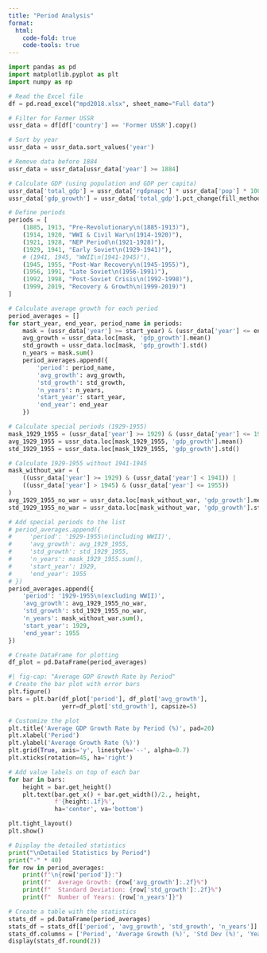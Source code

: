 ```yaml
---
title: "Period Analysis"
format:
  html:
    code-fold: true
    code-tools: true
---
```


```python
import pandas as pd
import matplotlib.pyplot as plt
import numpy as np

# Read the Excel file
df = pd.read_excel("mpd2018.xlsx", sheet_name="Full data")

# Filter for Former USSR
ussr_data = df[df['country'] == 'Former USSR'].copy()

# Sort by year
ussr_data = ussr_data.sort_values('year')

# Remove data before 1884
ussr_data = ussr_data[ussr_data['year'] >= 1884]

# Calculate GDP (using population and GDP per capita)
ussr_data['total_gdp'] = ussr_data['rgdpnapc'] * ussr_data['pop'] * 1000  # pop is in thousands
ussr_data['gdp_growth'] = ussr_data['total_gdp'].pct_change(fill_method=None) * 100

# Define periods
periods = [
    (1885, 1913, "Pre-Revolutionary\n(1885-1913)"),
    (1914, 1920, "WWI & Civil War\n(1914-1920)"),
    (1921, 1928, "NEP Period\n(1921-1928)"),
    (1929, 1941, "Early Soviet\n(1929-1941)"),
    # (1941, 1945, "WWII\n(1941-1945)"),
    (1945, 1955, "Post-War Recovery\n(1945-1955)"),
    (1956, 1991, "Late Soviet\n(1956-1991)"),
    (1992, 1998, "Post-Soviet Crisis\n(1992-1998)"),
    (1999, 2019, "Recovery & Growth\n(1999-2019)")
]

# Calculate average growth for each period
period_averages = []
for start_year, end_year, period_name in periods:
    mask = (ussr_data['year'] >= start_year) & (ussr_data['year'] <= end_year)
    avg_growth = ussr_data.loc[mask, 'gdp_growth'].mean()
    std_growth = ussr_data.loc[mask, 'gdp_growth'].std()
    n_years = mask.sum()
    period_averages.append({
        'period': period_name,
        'avg_growth': avg_growth,
        'std_growth': std_growth,
        'n_years': n_years,
        'start_year': start_year,
        'end_year': end_year
    })

# Calculate special periods (1929-1955)
mask_1929_1955 = (ussr_data['year'] >= 1929) & (ussr_data['year'] <= 1955)
avg_1929_1955 = ussr_data.loc[mask_1929_1955, 'gdp_growth'].mean()
std_1929_1955 = ussr_data.loc[mask_1929_1955, 'gdp_growth'].std()

# Calculate 1929-1955 without 1941-1945
mask_without_war = (
    ((ussr_data['year'] >= 1929) & (ussr_data['year'] < 1941)) |
    ((ussr_data['year'] > 1945) & (ussr_data['year'] <= 1955))
)
avg_1929_1955_no_war = ussr_data.loc[mask_without_war, 'gdp_growth'].mean()
std_1929_1955_no_war = ussr_data.loc[mask_without_war, 'gdp_growth'].std()

# Add special periods to the list
# period_averages.append({
#     'period': '1929-1955\n(including WWII)',
#     'avg_growth': avg_1929_1955,
#     'std_growth': std_1929_1955,
#     'n_years': mask_1929_1955.sum(),
#     'start_year': 1929,
#     'end_year': 1955
# })
period_averages.append({
    'period': '1929-1955\n(excluding WWII)',
    'avg_growth': avg_1929_1955_no_war,
    'std_growth': std_1929_1955_no_war,
    'n_years': mask_without_war.sum(),
    'start_year': 1929,
    'end_year': 1955
})

# Create DataFrame for plotting
df_plot = pd.DataFrame(period_averages)
```

```python
#| fig-cap: "Average GDP Growth Rate by Period"
# Create the bar plot with error bars
plt.figure()
bars = plt.bar(df_plot['period'], df_plot['avg_growth'],
               yerr=df_plot['std_growth'], capsize=5)

# Customize the plot
plt.title('Average GDP Growth Rate by Period (%)', pad=20)
plt.xlabel('Period')
plt.ylabel('Average Growth Rate (%)')
plt.grid(True, axis='y', linestyle='--', alpha=0.7)
plt.xticks(rotation=45, ha='right')

# Add value labels on top of each bar
for bar in bars:
    height = bar.get_height()
    plt.text(bar.get_x() + bar.get_width()/2., height,
             f'{height:.1f}%',
             ha='center', va='bottom')

plt.tight_layout()
plt.show()

# Display the detailed statistics
print("\nDetailed Statistics by Period")
print("-" * 40)
for row in period_averages:
    print(f"\n{row['period']}:")
    print(f"  Average Growth: {row['avg_growth']:.2f}%")
    print(f"  Standard Deviation: {row['std_growth']:.2f}%")
    print(f"  Number of Years: {row['n_years']}")
```

```python

# Create a table with the statistics
stats_df = pd.DataFrame(period_averages)
stats_df = stats_df[['period', 'avg_growth', 'std_growth', 'n_years']]
stats_df.columns = ['Period', 'Average Growth (%)', 'Std Dev (%)', 'Years']
display(stats_df.round(2))
```
